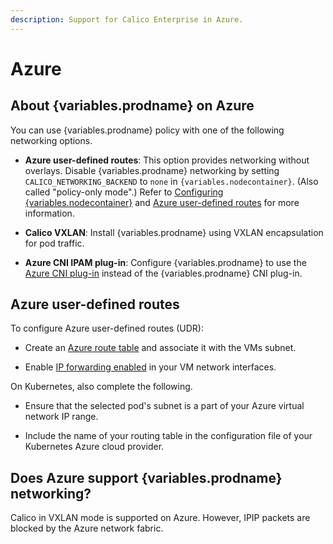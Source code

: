 ```yaml
---
description: Support for Calico Enterprise in Azure.
---
```



# Azure

## About {variables.prodname} on Azure

You can use {variables.prodname} policy with one of the following networking options.

- **Azure user-defined routes**: This option provides networking without overlays.
  Disable {variables.prodname} networking by setting `CALICO_NETWORKING_BACKEND` to `none`
  in `{variables.nodecontainer}`. (Also called "policy-only mode".) Refer to
  [Configuring {variables.nodecontainer}](../component-resources/node/configuration.mdx) and [Azure user-defined routes](#azure-user-defined-routes) for more information.

- **Calico VXLAN**: Install {variables.prodname} using VXLAN encapsulation for pod traffic.
- **Azure CNI IPAM plug-in**: Configure {variables.prodname} to use the
  [Azure CNI plug-in](https://github.com/Azure/azure-container-networking/blob/master/docs/cni.md)
  instead of the {variables.prodname} CNI plug-in.

## Azure user-defined routes

To configure Azure user-defined routes (UDR):

- Create an [Azure route table][azureudrcreate] and
  associate it with the VMs subnet.

- Enable [IP forwarding enabled][azureipforward] in your
  VM network interfaces.

On Kubernetes, also complete the following.

- Ensure that the selected pod's subnet is a part of your Azure virtual
  network IP range.

- Include the name of your routing table in the configuration file of your
  Kubernetes Azure cloud provider.

## Does Azure support {variables.prodname} networking?

Calico in VXLAN mode is supported on Azure. However, IPIP packets are blocked by the Azure network fabric.

[azureipforward]: https://docs.microsoft.com/en-us/azure/virtual-network/virtual-network-network-interface#enable-or-disable-ip-forwarding
[azureudr]: https://docs.microsoft.com/en-us/azure/virtual-network/virtual-networks-udr-overview#user-defined
[azureudrcreate]: https://docs.microsoft.com/en-us/azure/virtual-network/create-user-defined-route-portal
